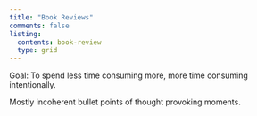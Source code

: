 ```yaml
---
title: "Book Reviews"
comments: false
listing:
  contents: book-review
  type: grid
---
```


Goal: To spend less time consuming more, more time consuming intentionally.

Mostly incoherent bullet points of thought provoking moments.